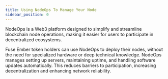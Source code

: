 ```yaml
---
title: Using NodeOps To Manage Your Node
sidebar_position: 0
---
```


NodeOps is a Web3 platform designed to simplify and streamline blockchain node operations, making it easier for users to participate in decentralized ecosystems. 

Fuse Ember token holders can use NodeOps to deploy their nodes, without the need for specialized hardware or deep technical knowledge. NodeOps manages setting up servers, maintaining uptime, and handling software updates automatically. This reduces barriers to participation, increasing decentralization and enhancing network reliability. 
